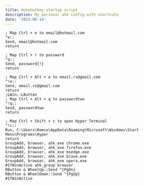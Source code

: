 ```yaml
---
title: Autohotkey startup script
description: My personal ahk config with shortcuts
date: '2023-06-14'
---
```


```autohotkey
; Map Ctrl + e to email@hotmail.com
^e::
Send, email@hotmail.com
return

; Map Ctrl + r to password
^q::
Send, password{!}
return

; Map Ctrl + Alt + e to email.rs@gmail.com
^!e::
Send, email.rs@gmail.com
return
;LWin::LButton
; Map Ctrl + Alt + q to passwordtwo
^!q::
Send, passwordtwo
return

; Map Ctrl + Shift + c to open Hyper Terminal
^!c::
Run, C:\Users\Remco\AppData\Roaming\Microsoft\Windows\Start Menu\Programs\Hyper
return
GroupAdd, browser, ahk_exe chrome.exe
GroupAdd, browser, ahk_exe firefox.exe
GroupAdd, browser, ahk_exe msedge.exe
GroupAdd, browser, ahk_exe brave.exe
GroupAdd, browser, ahk_exe opera.exe
#IfWinActive ahk_group browser
RButton & WheelUp::Send ^{PgDn}
RButton & WheelDown::Send ^{PgUp}
#IfWinActive
```
